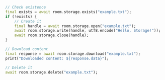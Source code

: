 ```dart Dart
// Check existence
final exists = await room.storage.exists("example.txt");
if (!exists) {
    // Create it
    final handle = await room.storage.open("example.txt");
    await room.storage.write(handle, utf8.encode("Hello, Storage!"));
    await room.storage.close(handle);
}

// Download content
final response = await room.storage.download("example.txt");
print("Downloaded content: ${response.data}");

// Delete it
await room.storage.delete("example.txt");


```

